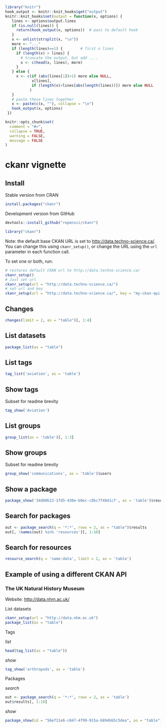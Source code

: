 <!--
%\VignetteEngine{knitr::knitr}
%\VignetteIndexEntry{ckanr vignette}
%\VignetteEncoding{UTF-8}
-->

```r
library("knitr")
hook_output <- knitr::knit_hooks$get("output")
knitr::knit_hooks$set(output = function(x, options) {
   lines <- options$output.lines
   if (is.null(lines)) {
     return(hook_output(x, options))  # pass to default hook
   }
   x <- unlist(strsplit(x, "\n"))
   more <- "..."
   if (length(lines)==1) {        # first n lines
     if (length(x) > lines) {
       # truncate the output, but add ....
       x <- c(head(x, lines), more)
     }
   } else {
     x <- c(if (abs(lines[1])>1) more else NULL, 
            x[lines], 
            if (length(x)>lines[abs(length(lines))]) more else NULL
           )
   }
   # paste these lines together
   x <- paste(c(x, ""), collapse = "\n")
   hook_output(x, options)
 })

knitr::opts_chunk$set(
  comment = "#>",
  collapse = TRUE,
  warning = FALSE, 
  message = FALSE
)
```

ckanr vignette
==============

## Install

Stable version from CRAN

```r
install.packages("ckanr")
```

Development version from GitHub

```r
devtools::install_github("ropensci/ckanr")
```

```r
library("ckanr")
```

Note: the default base CKAN URL is set to [http://data.techno-science.ca/](http://data.techno-science.ca/). You can change this using `ckanr_setup()`, or change the URL using the `url` 
parameter in each function call.

To set one or both, run:

```r
# restores default CKAN url to http://data.techno-science.ca/
ckanr_setup() 
# Just set url
ckanr_setup(url = "http://data.techno-science.ca/")
# set url and key
ckanr_setup(url = "http://data.techno-science.ca/", key = "my-ckan-api-key")
```

## Changes

```r
changes(limit = 2, as = "table")[, 1:4]
```

## List datasets

```r
package_list(as = "table")
```

## List tags

```r
tag_list('aviation', as = 'table')
```

## Show tags

Subset for readme brevity

```r
tag_show('Aviation')
```

## List groups

```r
group_list(as = 'table')[, 1:3]
```

## Show groups

Subset for readme brevity

```r
group_show('communications', as = 'table')$users
```

## Show a package

```r
package_show('34d60b13-1fd5-430e-b0ec-c8bc7f4841cf', as = 'table')$resources[, 1:10]
```

## Search for packages

```r
out <- package_search(q = '*:*', rows = 2, as = "table")$results
out[, !names(out) %in% 'resources'][, 1:10]
```

## Search for resources

```r
resource_search(q = 'name:data', limit = 2, as = 'table')
```

## Example of using a different CKAN API

### The UK Natural History Museum

Website: [http://data.nhm.ac.uk/](http://data.nhm.ac.uk/)

List datasets

```r
ckanr_setup(url = "http://data.nhm.ac.uk")
package_list(as = "table")
```

Tags

_list_

```r
head(tag_list(as = "table"))
```

_show_

```r
tag_show('arthropods', as = 'table')
```

Packages

_search_

```r
out <- package_search(q = '*:*', rows = 2, as = 'table')
out$results[, 1:10]
```

_show_

```r
package_show(id = "56e711e6-c847-4f99-915a-6894bb5c5dea", as = "table")
```
